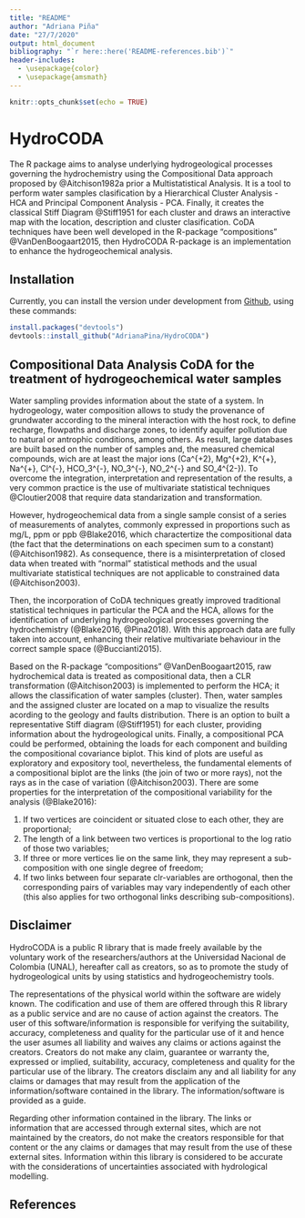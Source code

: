 ```yaml
---
title: "README"
author: "Adriana Piña"
date: "27/7/2020"
output: html_document
bibliography: "`r here::here('README-references.bib')`"
header-includes:
  - \usepackage{color}
  - \usepackage{amsmath}
---
```


```r
knitr::opts_chunk$set(echo = TRUE)
```

# HydroCODA
The R package aims to analyse underlying hydrogeological processes governing the hydrochemistry using the Compositional Data approach proposed by @Aitchison1982a prior a Multistatistical Analysis. It is a tool to perform water samples clasification by a Hierarchical Cluster Analysis - HCA and Principal Component Analysis - PCA. Finally, it creates the classical Stiff Diagram @Stiff1951 for each cluster and draws an interactive map with the location, description and cluster clasification. CoDA techniques have been well developed in the R-package "compositions" @VanDenBoogaart2015, then HydroCODA R-package is an implementation to enhance the hydrogeochemical analysis.

## Installation
Currently, you can install the version under development from [Github](https://github.com/AdrianaPina/HydroCODA), using these commands:

```r
install.packages("devtools")
devtools::install_github("AdrianaPina/HydroCODA")
```

## Compositional Data Analysis CoDA for the treatment of hydrogeochemical water samples
Water sampling provides information about the state of a system. In hydrogeology, water composition allows to study the provenance of grundwater according to the mineral interaction with the host rock, to define recharge, flowpaths and discharge zones, to identify aquifer pollution due to natural or antrophic conditions, among others. As result, large databases are built based on the number of samples and, the measured chemical compounds, wich are at least the major ions (Ca^{+2}, Mg^{+2}, K^{+}, Na^{+}, Cl^{-}, HCO_3^{-}, NO_3^{-}, NO_2^{-} and SO_4^{2-}). To overcome the integration, interpretation and representation of the results, a very common practice is the use of multivariate statistical techniques @Cloutier2008 that require data standarization and transformation.

However, hydrogeochemical data from a single sample consist of a series of
measurements of analytes, commonly expressed in proportions such as mg/L, ppm or ppb @Blake2016, which charactertize the compositional data (the fact that the determinations on each specimen sum to a constant) (@Aitchison1982). As consequence, there is a misinterpretation of closed data when treated with “normal” statistical methods and the usual multivariate statistical techniques are not applicable to constrained data (@Aitchison2003).

Then, the incorporation of CoDA techniques greatly improved traditional statistical techniques in particular the PCA and the HCA, allows for the identification of underlying hydrogeological processes governing the hydrochemistry (@Blake2016, @Pina2018). With this approach data are fully taken into account, enhancing their relative multivariate behaviour in the correct sample space (@Buccianti2015).

Based on the R-package "compositions" @VanDenBoogaart2015, raw hydrochemical data is treated as compositional data, then a CLR transformation (@Aitchison2003) is implemented to perform the HCA; it allows the classification of water samples (cluster). Then, water samples and the assigned cluster are located on a map to visualize the results acording to the geology and faults distribution. There is an option to built a representative Stiff diagram (@Stiff1951) for each cluster, providing information about the hydrogeological units. Finally, a compositional PCA could be performed, obtaining the loads for each component and building the compositional covariance biplot. This kind of plots are useful as exploratory and expository tool, nevertheless, the fundamental elements of a compositional biplot are the links (the join of two or more rays), not the rays as in the case of variation (@Aitchison2003). There are some properties for the interpretation of the compositional variability for the analysis (@Blake2016):

1) If two vertices are coincident or situated close to each other, they are proportional; 
2) The length of a link between two vertices is proportional to the log ratio of those two variables; 
3) If three or more vertices lie on the same link, they may represent a sub-composition with one single degree of freedom; 
4) If two links between four separate clr-variables are orthogonal, then the corresponding pairs of variables may vary independently of each other (this also applies for two orthogonal links describing sub-compositions).



## Disclaimer
HydroCODA is a public R library that is made freely available by the voluntary work of the researchers/authors at the Universidad Nacional de Colombia (UNAL), hereafter call as creators, so as to promote the study of hydrogeological units by using statistics and hydrogeochemistry tools.

The representations of the physical world within the software are widely known. The codification and use of them are offered through this R library as a public service and are no cause of action against the creators. The user of this software/information is responsible for verifying the suitability, accuracy, completeness and quality for the particular use of it and hence the user asumes all liability and waives any claims or actions against the creators. Creators do not make any claim, guarantee or warranty the, expressed or implied, suitability, accuracy, completeness and quality for the particular use of the library. The creators disclaim any and all liability for any claims or damages that may result from the application of the information/software contained in the library. The information/software is provided as a guide.

Regarding other information contained in the library. The links or information that are accessed through external sites, which are not maintained by the creators, do not make the creators responsible for that content or the any claims or damages that may result from the use of these external sites. Information within this library is considered to be accurate with the considerations of uncertainties associated with hydrological modelling. 

## References

